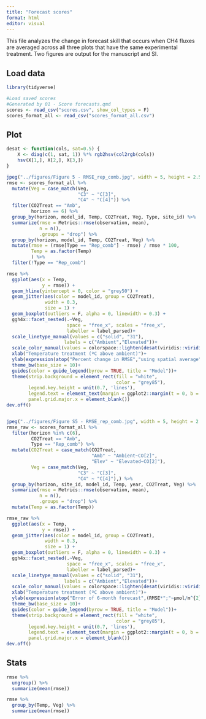 ```yaml
---
title: "Forecast scores"
format: html
editor: visual
---
```


This file analyzes the change in forecast skill that occurs when CH4 fluxes are averaged across all three plots that have the same experimental treatment. Two figures are output for the manuscript and SI.

## Load data

```r
library(tidyverse)

#Load saved scores
#Generated by 01 - Score forecasts.qmd
scores <- read_csv("scores.csv", show_col_types = F)
scores_format_all <- read_csv("scores_format_all.csv")
```

## Plot

```r
desat <- function(cols, sat=0.5) {
    X <- diag(c(1, sat, 1)) %*% rgb2hsv(col2rgb(cols))
    hsv(X[1,], X[2,], X[3,])
}

jpeg("../figures/Figure 5 - RMSE_rep_comb.jpg", width = 5, height = 2.5, units = "in", res = 300)
rmse <- scores_format_all %>%
  mutate(Veg = case_match(Veg,
                          "C3" ~ "C[3]",
                          "C4" ~ "C[4]")) %>%
  filter(CO2Treat == "Amb",
         horizon == 6) %>%
  group_by(horizon, model_id, Temp, CO2Treat, Veg, Type, site_id) %>%
  summarize(rmse = Metrics::rmse(observation, mean),
            n = n(),
            .groups = "drop") %>%
  group_by(horizon, model_id, Temp, CO2Treat, Veg) %>%
  mutate(rmse = (rmse[Type == "Rep_comb"] - rmse) / rmse * 100,
         Temp = as.factor(Temp)
         ) %>%
  filter(!Type == "Rep_comb") 

rmse %>%
  ggplot(aes(x = Temp, 
             y = rmse)) +
  geom_hline(yintercept = 0, color = "grey50") +
  geom_jitter(aes(color = model_id, group = CO2Treat), 
              width = 0.3,
              size = 1) +
  geom_boxplot(outliers = F, alpha = 0, linewidth = 0.3) +
  ggh4x::facet_nested(.~Veg, 
                      space = "free_x", scales = "free_x",
                      labeller = label_parsed)+
  scale_linetype_manual(values = c("solid", "31"), 
                     labels = c("Ambient","Elevated"))+
  scale_color_manual(values = colorspace::lighten(desat(viridis::viridis(11), 0.3), 0.6))+
  xlab("Temperature treatment (ºC above ambient)")+
  ylab(expression(atop("Percent change in RMSE","using spatial average")))+
  theme_bw(base_size = 10)+
  guides(color = guide_legend(byrow = TRUE, title = "Model"))+
  theme(strip.background = element_rect(fill = "white",
                                        color = "grey85"),
        legend.key.height = unit(0.7, 'lines'),
        legend.text = element_text(margin = ggplot2::margin(t = 0, b = 0)),
        panel.grid.major.x = element_blank())
dev.off()


jpeg("../figures/Figure S5 - RMSE_rep_comb.jpg", width = 5, height = 2.5, units = "in", res = 300)
rmse_raw <- scores_format_all %>%
  filter(horizon %in% c(6),
         CO2Treat == "Amb",
         Type == "Rep_comb") %>%
  mutate(CO2Treat = case_match(CO2Treat,
                               "Amb" ~ "Ambient~CO[2]",
                               "Elev" ~ "Elevated~CO[2]"),
         Veg = case_match(Veg,
                          "C3" ~ "C[3]",
                          "C4" ~ "C[4]"),) %>%
  group_by(horizon, site_id, model_id, Temp, year, CO2Treat, Veg) %>%
  summarize(rmse = Metrics::rmse(observation, mean),
            n = n(),
            .groups = "drop") %>%
  mutate(Temp = as.factor(Temp)) 

rmse_raw %>%
  ggplot(aes(x = Temp, 
             y = rmse)) +
  geom_jitter(aes(color = model_id, group = CO2Treat), 
              width = 0.3,
              size = 1) +
  geom_boxplot(outliers = F, alpha = 0, linewidth = 0.3) +
  ggh4x::facet_nested(.~Veg, 
                      space = "free_x", scales = "free_x",
                      labeller = label_parsed)+
  scale_linetype_manual(values = c("solid", "31"), 
                     labels = c("Ambient","Elevated"))+
  scale_color_manual(values = colorspace::lighten(desat(viridis::viridis(11), 0.3), 0.6))+
  xlab("Temperature treatment (ºC above ambient)")+
  ylab(expression(atop("Error of 6-month forecast",(RMSE*";"~µmol/m^{2}/d))))+
  theme_bw(base_size = 10)+
  guides(color = guide_legend(byrow = TRUE, title = "Model"))+
  theme(strip.background = element_rect(fill = "white",
                                        color = "grey85"),
        legend.key.height = unit(0.7, 'lines'),
        legend.text = element_text(margin = ggplot2::margin(t = 0, b = 0)),
        panel.grid.major.x = element_blank())
dev.off()
```

## Stats

```r
rmse %>%
  ungroup() %>%
  summarize(mean(rmse))

rmse %>%
  group_by(Temp, Veg) %>%
  summarize(mean(rmse))
```
